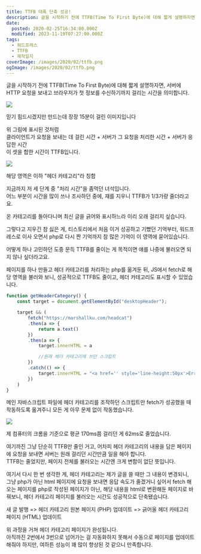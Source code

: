 ```yaml
---
title: TTFB 대폭 단축 성공!
description: 글을 시작하기 전에 TTFB(Time To First Byte)에 대해 짧게 설명하자면, 서버에 HTTP 요청을 보내고 브라우저가 첫 정보를 수신하기까지 걸리는 시간을 의미합니다. 위 그림에 표시된 것처럼클라이언트가 요청을 보내는 데 걸린 시간 + 서버가 그 요청을 처리한 시간 + 서버가 응답한 시간이 셋을 합한 시간이 TTFB입니다. 지금까지 저 세 단계 중 &quot;처리 시간&quot;을 좀먹던 녀석입니다.어느 부분이 시간을
date:
  posted: 2020-02-25T16:34:00.000Z
  modified: 2023-11-19T07:27:00.000Z
tags:
  - 워드프레스
  - TTFB
  - 제작일지
coverImage: /images/2020/02/ttfb.png
ogImage: /images/2020/02/ttfb.png
---
```


글을 시작하기 전에 TTFB(Time To First Byte)에 대해 짧게 설명하자면, 서버에 HTTP 요청을 보내고 브라우저가 첫 정보를 수신하기까지 걸리는 시간을 의미합니다.

![](/images/2020/02/server-response.png)

믿기 힘드시겠지만 만드는데 장장 15분이 걸린 이미지입니다

위 그림에 표시된 것처럼  
클라이언트가 요청을 보내는 데 걸린 시간 + 서버가 그 요청을 처리한 시간 + 서버가 응답한 시간  
이 셋을 합한 시간이 TTFB입니다.

![](/images/2020/02/header-category.png)

해당 영역은 이하 "헤더 카테고리"라 칭함

지금까지 저 세 단계 중 "처리 시간"을 좀먹던 녀석입니다.  
어느 부분이 시간을 많이 쓰나 조사하던 중에, 쟤를 지우니 TTFB가 1/3가량 줄더라고요.

온 카테고리를 돌아다니며 최신 글을 긁어와 표시하느라 이리 오래 걸리지 싶습니다.

그렇다고 지우긴 참 싫은 게, 티스토리에서 처음 이거 성공하고 기뻤던 기억부터, 워드프레스로 이사 오면서 php로 다시 짠 기억까지 참 많은 기억이 이 영역에 묻어있습니다.

어떻게 하나 고민하던 도중 문득 TTFB를 줄이는 게 목적이면 얘를 나중에 불러오면 되지 않나 싶더라고요.

페이지를 하나 만들고 헤더 카테고리를 처리하는 php를 옮겨둔 뒤, JS에서 fetch로 해당 영역을 불러와 보니, 성공적으로 TTFB도 줄이고, 헤더 카테고리도 표시할 수 있었습니다.

```js
function getHeaderCategory() {
    const target = document.getElementById("desktopHeader");

    target && (
        fetch("https://marshallku.com/headcat")
        .then(a => {
            return a.text()
        })
        .then(a => {
            target.innerHTML = a

            //원래 헤더 카테고리에 쓰던 스크립트 
        })
        .catch(() => {
            target.innerHTML = "<a href='' style='line-height:50px'>Error</a>"
        })
    )
}
```

메인 자바스크립트 파일에 헤더 카테고리를 조작하던 스크립트만 fetch가 성공했을 때 작동하도록 옮겨주니 모든 게 아무 문제 없이 작동했습니다.

![](/images/2020/02/ttfb.png)

제 컴퓨터의 크롬을 기준으로 평균 170ms쯤 걸리던 게 62ms로 줄었습니다.

여기까진 그냥 단순히 TTFB만 줄인 거고, 어차피 헤더 카테고리의 내용을 담은 페이지에 요청을 보내면 서버는 원래 걸리던 시간만큼 일을 해야 합니다.  
TTFB는 줄었지만, 페이지 전체를 불러오는 시간엔 크게 변함이 없단 뜻입니다.

여기서 다시 한 번 생각한 게, 헤더 카테고리는 제가 글을 쓸 때만 그 내용이 변경되니, 그냥 php가 아닌 html 페이지에 요청을 보내면 응답 속도가 줄겠거니 싶어서 fetch 해오는 페이지를 php로 작성된 페이지가 아닌, 해당 내용을 html로 변환해둔 페이지로 바꿔보니, 헤더 카테고리 페이지를 불러오는 시간도 성공적으로 단축됐습니다.

새 글 발행 => 헤더 카테고리 원본 페이지 (PHP) 업데이트 => 긁어올 헤더 카테고리 페이지 (HTML) 업데이트

위 과정을 거쳐 헤더 카테고리 페이지가 완성됩니다.  
아직까진 2번에서 3번으로 넘어가는 걸 자동화하지 못해서 수동으로 페이지를 업데이트해줘야 하지만, 여하튼 성능이 꽤 많이 향상된 것 같으니 만족합니다.
